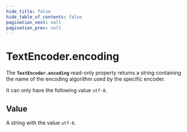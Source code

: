 ```yaml
---
hide_title: false
hide_table_of_contents: false
pagination_next: null
pagination_prev: null
---
```

# TextEncoder.encoding

The **`TextEncoder.encoding`** read-only property returns a string containing the name of the encoding algorithm used by the specific encoder.

It can only have the following value `utf-8`.

## Value

A string with the value `utf-8`.

